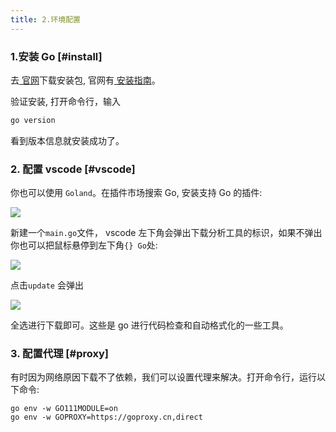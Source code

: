 ```yaml
---
title: 2.环境配置
---
```


### 1.安装 Go [#install]

去<a href="https://go.dev/dl/" target="_blank">
官网</a>下载安装包, 官网有<a href="https://go.dev/doc/install" target="_blank">
安装指南</a>。

验证安装, 打开命令行，输入

```sh
go version
```

看到版本信息就安装成功了。

### 2. 配置 vscode [#vscode]

你也可以使用 `Goland`。在插件市场搜索 Go, 安装支持 Go 的插件:

![](@/public/images/vscode.png)

新建一个`main.go`文件， vscode 左下角会弹出下载分析工具的标识，如果不弹出你也可以把鼠标悬停到左下角`{} Go`处:

![](@/public/images/goenv1.png)

点击`update` 会弹出

![](@/public/images/goenv2.png)

全选进行下载即可。这些是 go 进行代码检查和自动格式化的一些工具。

### 3. 配置代理 [#proxy]

有时因为网络原因下载不了依赖，我们可以设置代理来解决。打开命令行，运行以下命令:

```shell
go env -w GO111MODULE=on
go env -w GOPROXY=https://goproxy.cn,direct
```
